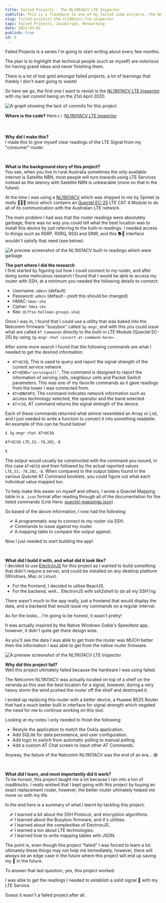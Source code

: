 ```yaml
---
title: Failed Projects - The NL1901ACV LTE Inspector
subtitle: This is a flashback to one of my failed side projects, the NL1901ACV LTE Inspector. I go over why I made it, the research that went into it, what I built it with, how I built it, why it failed, what I learnt and if it worked.
slug: failed-projects-the-nl1901acv-lte-inspector
tags: Failed Projects, JavaScript, Networking
date: 2021-03-01
publish: true
id: 6
---
```

<div className="alert info">
Failed Projects is a series I'm going to start writing about every few months.

The plan is to highlight that technical people (such as myself) are notorious for having grand ideas and never finishing them. 

There is a lot of lost gold amongst failed projects, a lot of learnings that frankly I don't want going to waste! 
</div>

So here we go, the first one I want to revisit is the <a href="https://github.com/christopher-talke/nl1901acv-lte-inspector">NL1901ACV LTE Inspector</a> with my last commit being on the 21st April 2020.

<img src="/nl1901acv-lte-inspector-commits.png" alt="A graph showing the lack of commits for this project" />

<br/>

**Where is the code?**
Here 👉 <a href="https://github.com/christopher-talke/nl1901acv-lte-inspector">NL1901ACV LTE Inspector</a>

<br/>

**Why did I make this?**<br/>
I made this to give myself clear readings of the LTE Signal from my "consumer" router.

<br/>

**What is the background story of this project?**<br/>
You see, when you live in rural Australia sometimes the only available internet is Satellite NBN, most people will turn towards using LTE Services instead as the latency with Satellite NBN is unbearable (more on that in the future).

At the time I was using a <a href="https://www.casa-systems.com/products/nl1901acv/">NL1901ACV</a> which was shipped to me by Spintel (a really 💩💩💩 telco) which contains an <a href="https://www.quectel.com/product/ec25.htm">Quectel EC-25</a> LTE CAT 4 Module to do all of its communication with the Australian LTE network.

The main problem I had was that the router readings were absolutely garbage, there was no way you could tell what the best location was to install this device by just referring to the built-in readings. I needed access to things such as RSRP, RSRQ, RSSI and SINR, and this 🐕💩‍ interface wouldn't satisfy that need (see below).

<img src="/nl1901acv-lte-inspector-router-readings.png" alt="A preview screenshot of the NL1901ACV built-in readings which were garbage" />

<br/>

**The part where I did the research**<br/>
I first started by figuring out how I could connect to my router, and after doing some meticulous research I found that I would be able to access my router with SSH, at a minimum you needed the following details to connect:

- Username: `admin` (default)
- Password: `admin` (default - psstt this should be changed)
- HMAC: `hmac-sha`
- Cipher: `3dex-cbc`
- Kex: `diffie-hellman-group1-sha1`

Once I was in, I found that I could use a utility that was baked into the Netcomm firmware "busybox" called `3g-mngr`, and with this you could issue what are called `AT Commands` directly to the built-in LTE Module (Quectel EC-25) by using  `3g-mngr chat <insert-at-command-here>`. 

After some more search I found that the following commands are what I needed to get the desired information:

- `AT+QCSQ`, This is used to query and report the signal strength of the current service network.
- `AT+QENG="servingcell"`, The command is designed to report the information of serving cells, neighbour cells and Packet Switch parameters. This was one of my favorite commands as it gave readings from the tower I was connected from.
- `AT+QNWINFO`, The command indicates network information such as access technology selected, the operator and the band selected.
- `AT+CSQ`, AT command returns the signal strength of the device.

Each of these commands returned what almost resembled an Array or List, and I just needed to write a function to convert it into something readable. An example of this can be found below!

```sh
$ 3g-mngr chat AT+QCSQ

AT+QCSQ LTE,53,-78,202,-8

$
```

The output would usually be constructed with the command you issued, in this case  `AT+QCSQ` and then followed by the actual reported values `LTE,53,-78,202,-8`. When compared to the output tables found in the various Quectel AT Command booklets, you could figure out what each individual value mapped too.

To help make this easier on myself and others, I wrote a Quectel Mapping table in a `.json` format after reading through all of the documentation for the listed commands (Link Here: <a href="https://github.com/christopher-talke/nl1901acv-lte-inspector/blob/master/app/src/quectel-mappings.json">quectel-mappings.json</a>)

So based of the above information, I now had the following:

<span style="padding-left: 15px;">✔  A programmatic way to connect to my router via SSH.</span><br/>
<span style="padding-left: 15px;">✔ Commands to issue against my router.</span><br/>
<span style="padding-left: 15px;">✔ A mapping table to compare the output against.</span>

Now I just needed to start building the app!

<br/>

**What did I build it with, and what did it look like?**<br/>
I decided to use <a href="https://www.electronjs.org/">ElectronJS</a> for this project as I wanted to build something that didn't require a server, and could be installed on any desktop platform (Windows, Mac or Linux).

- For the frontend, I decided to utilise ReactJS.
- For the backend, well... ElectronJS with ssh2shell to do all my SSH'ing

There wasn't much to the app really, just a frontend that would display the data, and a backend that would issue my commands on a regular interval.

As for the looks... I'm going to be honest, it wasn't pretty! 

It was actually inspired by the Native Windows Ookla's Speedtest app, however, it didn't quite get there design wise.

As you'll see the data I was able to get from the router was MUCH better then the information I was able to get from the native router firmware.

<img src="/nl1901acv-lte-inspector.png" alt="A preview screenshot of the NL1901ACV LTE Inspector" />

<br/>


**Why did this project fail?**<br/>
Well this project ultimately failed because the hardware I was using failed. 

The Netcomm NL1901ACV was actually located on top of a shelf on the veranda as this was the best location for a signal, however, during a very heavy storm the wind pushed the router off the shelf and destroyed it.

I ended up replacing this router with a better device, a Huawei B525 Router that had a much better built in interface for signal strength which negated the need for me to continue working on this tool.

Looking at my notes I only needed to finish the following:

- Restyle the application to match the Ookla application.
- Add SQLite for data persistence, and user configuration.
- Add logic to switch from automatic polling to manual polling.
- Add a custom AT Chat screen to input other AT Commands.

Anyway, the failure of the Netcomm NL1901ACV was the end of an era... 😅

<br/>

**What did I learn, and most importantly did it work?**<br/>
To be honest, this project taught me a lot because I ran into a ton of roadblocks. I really wished that I kept going with this project by buying an exact replacement router, however, the better router ultimately helped me move on with my life.

In the end here is a summary of what I learnt by tackling this project:

<span style="padding-left: 15px;">✔  I learned a bit about the SSH Protocol, and encryption algorithms.</span><br/>
<span style="padding-left: 15px;">✔  I learned about the Busybox firmware, and it's utilities.</span><br/>
<span style="padding-left: 15px;">✔  I learned about the complexities of ElectronJS.</span><br/>
<span style="padding-left: 15px;">✔  I learned a ton about LTE technologies.</span><br/>
<span style="padding-left: 15px;">✔  I learned how to write mapping tables with JSON.</span><br/>

The point is, even though this project "failed" I was forced to learn a lot. ultimately these things may not help me immediately, however, there will always be an edge case in the future where this project will end up saving my 🥓 in the future.

To answer that last question, yes, this project worked.

I was able to get the readings I needed to establish a solid signal 📶 with my LTE Service.

Guess it wasn't a failed project after all.